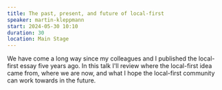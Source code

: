```yaml
---
title: The past, present, and future of local-first
speaker: martin-kleppmann
start: 2024-05-30 10:10
duration: 30
location: Main Stage
---
```


We have come a long way since my colleagues and I published the local-first essay five years ago. In this talk I'll review where the local-first idea came from, where we are now, and what I hope the local-first community can work towards in the future.
